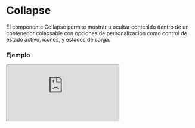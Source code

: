 # Collapse

El componente Collapse permite mostrar u ocultar contenido dentro de un contenedor colapsable con opciones de personalización como control de estado activo, íconos, y estados de carga.


### Ejemplo

<Iframe
  minHeightIframe="30dvh"
  src="https://fenextjs-component-storybook.vercel.app/iframe.html?args=&id=collapse-simple--index&viewMode=story"
/>

### Importación

Para importar el componente Collapse, se puede hacer desde fenextjs

```tsx copy
import { Collapse } from "fenextjs";
```

### Parámetros

| Parámetro                | Tipo                      | Requerido | Default     | Descripcion                                                                                  |
| ------------------------ | ------------------------- | --------- | ----------- | -------------------------------------------------------------------------------------------- |
| loader                   | boolean                   | no        | false       | Indica si el componente está en estado de carga, mostrando un ícono de cargando.             |
| disabled                 | boolean                   | no        | false       | Determina si el componente está deshabilitado, evitando que el usuario lo pueda interactuar. |
| defaultActive            | boolean                   | no        | false       | Determina si el Collapse estará activado de manera predeterminada.                           |
| active                   | boolean                   | no        | undefined   | Estado activo controlado externamente.                                                       |
| id                       | string                    | no        |             | ID único del componente.                                                                     |
| name                     | string                    | no        | ''          | Nombre del componente.                                                                       |
| status                   | 'none' \| 'error' \| 'ok' | no        | 'none'      | Estado del Collapse, puede ser 'none', 'error' o 'ok'.                                       |
| type                     | 'radio' \| 'checkbox'     | no        | 'checkbox'  | Define el tipo de interacción del componente, ya sea tipo 'radio' o 'checkbox'.              |
| show                     | 'checked' \| 'focus'      | no        | 'checked'   | Controla cómo se muestra el contenido del Collapse, ya sea cuando está 'checked' o 'focus'.  |
| header                   | ReactNode                 | sí        |             | El contenido del encabezado del Collapse.                                                    |
| onChange                 | (value: boolean) =\> void | no        |             | Función que se ejecuta cuando el estado activo del Collapse cambia.                          |
| iconArrow                | ReactNode                 | no        | \<Arrow /\> | Ícono que se mostrará como la flecha de colapso.                                             |
| rotateIcon               | boolean                   | no        | true        | Indica si el ícono debe rotar al expandirse el Collapse.                                     |
| useActiveForShowChildren | boolean                   | no        | false       | Si está habilitado, el contenido solo se cargara cuando el Collapse esté activo.             |
| children                 | ReactNode                 | no        |             | El contenido dentro del cuerpo del Collapse.                                                 |
| className                | string                    | no        | ''          | Clase CSS personalizada para el componente Collapse.                                         |
| classNameHeader          | string                    | no        | ''          | Clase CSS personalizada para el encabezado del Collapse.                                     |
| classNameHeaderContent   | string                    | no        | ''          | Clase CSS personalizada para el contenido del encabezado del Collapse.                       |
| classNameHeaderIcon      | string                    | no        | ''          | Clase CSS personalizada para el ícono del encabezado del Collapse.                           |
| classNameBody            | string                    | no        | ''          | Clase CSS personalizada para el cuerpo del Collapse.                                         |

### Storybook

Para ver el storybook del componente lo puede hacer con este [link](https://fenextjs-component-storybook.vercel.app/?path=/story/collapse-simple--index)

### Usos

- Collapse básico

```tsx copy
<Collapse header={<h3>Encabezado</h3>}>Contenido del collapse</Collapse>
```

- Collapse con estado de carga

```tsx copy
<Collapse header={<h3>Encabezado</h3>} loader={true}>
  Cargando...
</Collapse>
```

- Collapse controlado externamente

```tsx copy
const [active, setActive] = useState(false);
<Collapse
  header={<h3>Encabezado</h3>}
  active={active}
  onChange={(value) => setActive(value)}
>
  Contenido controlado
</Collapse>;
```
